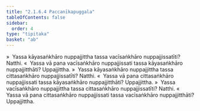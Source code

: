 ```yaml
---
title: "2.1.6.4 Paccanīkapuggala"
tableOfContents: false
sidebar:
  order: 4
type: "tipitaka"
basket: "ab"
---
```



<DynamicBreadcrumb />

<Division number="74">

<Paragraph number="349">
»  Yassa kāyasaṅkhāro nuppajjittha tassa vacīsaṅkhāro nuppajjissatīti? Natthi.
</Paragraph>

<Paragraph number="350">
«  Yassa vā pana vacīsaṅkhāro nuppajjissati tassa kāyasaṅkhāro nuppajjitthāti? Uppajjittha.
</Paragraph>

<Paragraph number="351">
»  Yassa kāyasaṅkhāro nuppajjittha tassa cittasaṅkhāro nuppajjissatīti? Natthi.
</Paragraph>

<Paragraph number="352">
«  Yassa vā pana cittasaṅkhāro nuppajjissati tassa kāyasaṅkhāro nuppajjitthāti? Uppajjittha.
</Paragraph>

</Division>
<Division number="75">

<Paragraph number="353">
»  Yassa vacīsaṅkhāro nuppajjittha tassa cittasaṅkhāro nuppajjissatīti? Natthi.
</Paragraph>

<Paragraph number="354">
«  Yassa vā pana cittasaṅkhāro nuppajjissati tassa vacīsaṅkhāro nuppajjitthāti? Uppajjittha.
</Paragraph>
</Division>